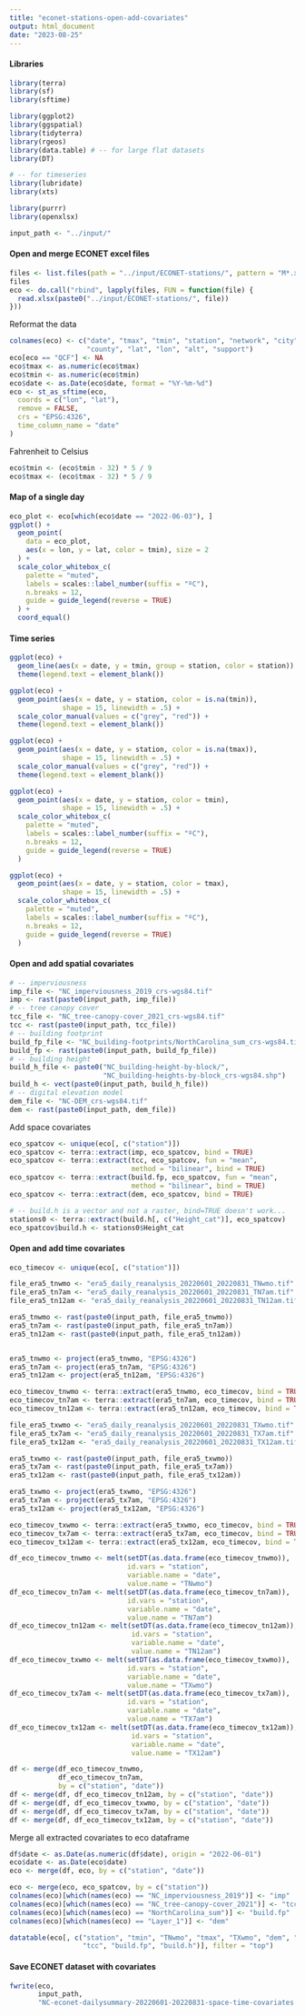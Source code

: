 ```yaml
---
title: "econet-stations-open-add-covariates"
output: html_document
date: "2023-08-25"
---
```


#### Libraries

```r
library(terra)
library(sf)
library(sftime)

library(ggplot2)
library(ggspatial)
library(tidyterra)
library(rgeos)
library(data.table) # -- for large flat datasets
library(DT)

# -- for timeseries
library(lubridate)
library(xts)

library(purrr)
library(openxlsx)
```

```r
input_path <- "../input/"
```


#### Open and merge ECONET excel files

```r
files <- list.files(path = "../input/ECONET-stations/", pattern = "M*.xlsx")
files
eco <- do.call("rbind", lapply(files, FUN = function(file) {
  read.xlsx(paste0("../input/ECONET-stations/", file))
}))
```

Reformat the data

```r
colnames(eco) <- c("date", "tmax", "tmin", "station", "network", "city",
                   "county", "lat", "lon", "alt", "support")
eco[eco == "QCF"] <- NA
eco$tmax <- as.numeric(eco$tmax)
eco$tmin <- as.numeric(eco$tmin)
eco$date <- as.Date(eco$date, format = "%Y-%m-%d")
eco <- st_as_sftime(eco,
  coords = c("lon", "lat"),
  remove = FALSE,
  crs = "EPSG:4326",
  time_column_name = "date"
)
```

Fahrenheit to Celsius

```r
eco$tmin <- (eco$tmin - 32) * 5 / 9
eco$tmax <- (eco$tmax - 32) * 5 / 9
```

#### Map of a single day

```r
eco_plot <- eco[which(eco$date == "2022-06-03"), ]
ggplot() +
  geom_point(
    data = eco_plot,
    aes(x = lon, y = lat, color = tmin), size = 2
  ) +
  scale_color_whitebox_c(
    palette = "muted",
    labels = scales::label_number(suffix = "ºC"),
    n.breaks = 12,
    guide = guide_legend(reverse = TRUE)
  ) +
  coord_equal()
```

#### Time series

```r
ggplot(eco) +
  geom_line(aes(x = date, y = tmin, group = station, color = station)) +
  theme(legend.text = element_blank())

ggplot(eco) +
  geom_point(aes(x = date, y = station, color = is.na(tmin)),
             shape = 15, linewidth = .5) +
  scale_color_manual(values = c("grey", "red")) +
  theme(legend.text = element_blank())

ggplot(eco) +
  geom_point(aes(x = date, y = station, color = is.na(tmax)),
             shape = 15, linewidth = .5) +
  scale_color_manual(values = c("grey", "red")) +
  theme(legend.text = element_blank())

ggplot(eco) +
  geom_point(aes(x = date, y = station, color = tmin),
             shape = 15, linewidth = .5) +
  scale_color_whitebox_c(
    palette = "muted",
    labels = scales::label_number(suffix = "ºC"),
    n.breaks = 12,
    guide = guide_legend(reverse = TRUE)
  )

ggplot(eco) +
  geom_point(aes(x = date, y = station, color = tmax),
             shape = 15, linewidth = .5) +
  scale_color_whitebox_c(
    palette = "muted",
    labels = scales::label_number(suffix = "ºC"),
    n.breaks = 12,
    guide = guide_legend(reverse = TRUE)
  )
```

#### Open and add spatial covariates

```r
# -- imperviousness
imp_file <- "NC_imperviousness_2019_crs-wgs84.tif"
imp <- rast(paste0(input_path, imp_file))
# -- tree canopy cover
tcc_file <- "NC_tree-canopy-cover_2021_crs-wgs84.tif"
tcc <- rast(paste0(input_path, tcc_file))
# -- building footprint
build_fp_file <- "NC_building-footprints/NorthCarolina_sum_crs-wgs84.tif"
build_fp <- rast(paste0(input_path, build_fp_file))
# -- building height
build_h_file <- paste0("NC_building-height-by-block/",
                       "NC_building-heights-by-block_crs-wgs84.shp")
build_h <- vect(paste0(input_path, build_h_file))
# -- digital elevation model
dem_file <- "NC-DEM_crs-wgs84.tif"
dem <- rast(paste0(input_path, dem_file))
```

Add space covariates

```r
eco_spatcov <- unique(eco[, c("station")])
eco_spatcov <- terra::extract(imp, eco_spatcov, bind = TRUE)
eco_spatcov <- terra::extract(tcc, eco_spatcov, fun = "mean",
                              method = "bilinear", bind = TRUE)
eco_spatcov <- terra::extract(build.fp, eco_spatcov, fun = "mean",
                              method = "bilinear", bind = TRUE)
eco_spatcov <- terra::extract(dem, eco_spatcov, bind = TRUE)

# -- build.h is a vector and not a raster, bind=TRUE doesn't work...
stations0 <- terra::extract(build.h[, c("Height_cat")], eco_spatcov)
eco_spatcov$build.h <- stations0$Height_cat
```

#### Open and add time covariates

```r
eco_timecov <- unique(eco[, c("station")])

file_era5_tnwmo <- "era5_daily_reanalysis_20220601_20220831_TNwmo.tif"
file_era5_tn7am <- "era5_daily_reanalysis_20220601_20220831_TN7am.tif"
file_era5_tn12am <- "era5_daily_reanalysis_20220601_20220831_TN12am.tif"

era5_tnwmo <- rast(paste0(input_path, file_era5_tnwmo))
era5_tn7am <- rast(paste0(input_path, file_era5_tn7am))
era5_tn12am <- rast(paste0(input_path, file_era5_tn12am))


era5_tnwmo <- project(era5_tnwmo, "EPSG:4326")
era5_tn7am <- project(era5_tn7am, "EPSG:4326")
era5_tn12am <- project(era5_tn12am, "EPSG:4326")

eco_timecov_tnwmo <- terra::extract(era5_tnwmo, eco_timecov, bind = TRUE)
eco_timecov_tn7am <- terra::extract(era5_tn7am, eco_timecov, bind = TRUE)
eco_timecov_tn12am <- terra::extract(era5_tn12am, eco_timecov, bind = TRUE)

file_era5_txwmo <- "era5_daily_reanalysis_20220601_20220831_TXwmo.tif"
file_era5_tx7am <- "era5_daily_reanalysis_20220601_20220831_TX7am.tif"
file_era5_tx12am <- "era5_daily_reanalysis_20220601_20220831_TX12am.tif"

era5_txwmo <- rast(paste0(input_path, file_era5_txwmo))
era5_tx7am <- rast(paste0(input_path, file_era5_tx7am))
era5_tx12am <- rast(paste0(input_path, file_era5_tx12am))

era5_txwmo <- project(era5_txwmo, "EPSG:4326")
era5_tx7am <- project(era5_tx7am, "EPSG:4326")
era5_tx12am <- project(era5_tx12am, "EPSG:4326")

eco_timecov_txwmo <- terra::extract(era5_txwmo, eco_timecov, bind = TRUE)
eco_timecov_tx7am <- terra::extract(era5_tx7am, eco_timecov, bind = TRUE)
eco_timecov_tx12am <- terra::extract(era5_tx12am, eco_timecov, bind = TRUE)

df_eco_timecov_tnwmo <- melt(setDT(as.data.frame(eco_timecov_tnwmo)),
                             id.vars = "station",
                             variable.name = "date",
                             value.name = "TNwmo")
df_eco_timecov_tn7am <- melt(setDT(as.data.frame(eco_timecov_tn7am)),
                             id.vars = "station",
                             variable.name = "date",
                             value.name = "TN7am")
df_eco_timecov_tn12am <- melt(setDT(as.data.frame(eco_timecov_tn12am)),
                              id.vars = "station",
                              variable.name = "date",
                              value.name = "TN12am")
df_eco_timecov_txwmo <- melt(setDT(as.data.frame(eco_timecov_txwmo)),
                             id.vars = "station",
                             variable.name = "date",
                             value.name = "TXwmo")
df_eco_timecov_tx7am <- melt(setDT(as.data.frame(eco_timecov_tx7am)),
                             id.vars = "station",
                             variable.name = "date",
                             value.name = "TX7am")
df_eco_timecov_tx12am <- melt(setDT(as.data.frame(eco_timecov_tx12am)),
                              id.vars = "station",
                              variable.name = "date",
                              value.name = "TX12am")

df <- merge(df_eco_timecov_tnwmo,
            df_eco_timecov_tn7am,
            by = c("station", "date"))
df <- merge(df, df_eco_timecov_tn12am, by = c("station", "date"))
df <- merge(df, df_eco_timecov_txwmo, by = c("station", "date"))
df <- merge(df, df_eco_timecov_tx7am, by = c("station", "date"))
df <- merge(df, df_eco_timecov_tx12am, by = c("station", "date"))
```

Merge all extracted covariates to eco dataframe

```r
df$date <- as.Date(as.numeric(df$date), origin = "2022-06-01")
eco$date <- as.Date(eco$date)
eco <- merge(df, eco, by = c("station", "date"))

eco <- merge(eco, eco_spatcov, by = c("station"))
colnames(eco)[which(names(eco) == "NC_imperviousness_2019")] <- "imp"
colnames(eco)[which(names(eco) == "NC_tree-canopy-cover_2021")] <- "tcc"
colnames(eco)[which(names(eco) == "NorthCarolina_sum")] <- "build.fp"
colnames(eco)[which(names(eco) == "Layer_1")] <- "dem"

datatable(eco[, c("station", "tmin", "TNwmo", "tmax", "TXwmo", "dem", "imp",
                  "tcc", "build.fp", "build.h")], filter = "top")
```

#### Save ECONET dataset with covariates

```r
fwrite(eco,
       input_path,
       "NC-econet-dailysummary-20220601-20220831-space-time-covariates.csv")
```
